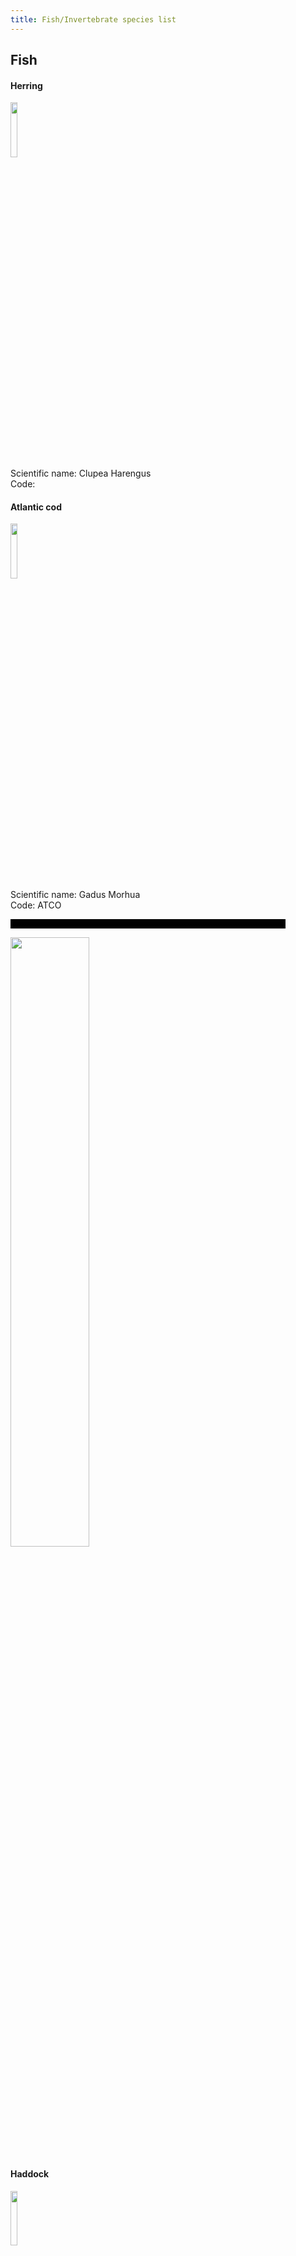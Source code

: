 ```yaml
---
title: Fish/Invertebrate species list
---
```

## Fish

#### Herring
![](/figs/infographics/fish_noaafisheries/Herring.png){width=15%}\
Scientific name: Clupea Harengus  
Code:

#### Atlantic cod
![](/figs/infographics/fish_noaafisheries/Cod.png){width=15%}\
Scientific name: Gadus Morhua  
Code: ATCO  

<video controls="" width="440" height="15" name="media">
    <source src="https://github.com/NEFSC/NEFSC_PAB_lab_manual/raw/refs/heads/main/figs/Audio/Fish/Cod_2.wav" type="audio/wav">
</video>
![](/figs/Spec_images/Fish/Cod_spec_2.PNG){width=50%}

#### Haddock
![](/figs/infographics/fish_noaafisheries/Haddock.png){width=15%}\
Scientific name: *Melanogrammus aeglefinus*  
Code: HADD  
![](/figs/Spec_images/Fish/Haddock_spec.PNG){width=50%}

#### Unidentified Fish

Code: UNFI

## Invertebrates 

#### Snapping Shrimp

Scientific name: *Alpheus sp.*  
Code: SNSH  
![](/figs/Spec_images/Fish/shrimp_spec.PNG){width=50%}